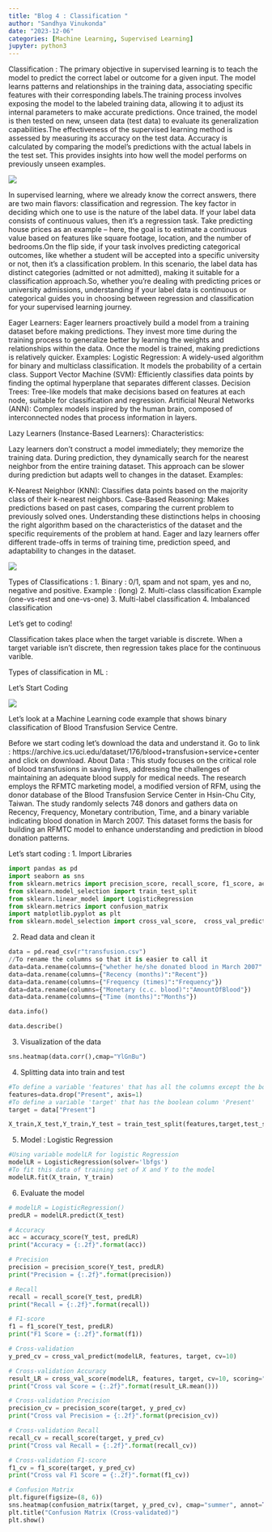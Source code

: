 ```yaml
---
title: "Blog 4 : Classification "
author: "Sandhya Vinukonda"
date: "2023-12-06"
categories: [Machine Learning, Supervised Learning]
jupyter: python3
---
```


Classification : The primary objective in supervised learning is to teach the model to predict the correct label or outcome for a given input. The model learns patterns and relationships in the training data, associating specific features with their corresponding labels.The training process involves exposing the model to the labeled training data, allowing it to adjust its internal parameters to make accurate predictions. Once trained, the model is then tested on new, unseen data (test data) to evaluate its generalization capabilities.The effectiveness of the supervised learning method is assessed by measuring its accuracy on the test data. Accuracy is calculated by comparing the model's predictions with the actual labels in the test set. This provides insights into how well the model performs on previously unseen examples.

![](Supervised_Learning.png)

In supervised learning, where we already know the correct answers, there are two main flavors: classification and regression. The key factor in deciding which one to use is the nature of the label data. If your label data consists of continuous values, then it's a regression task. Take predicting house prices as an example – here, the goal is to estimate a continuous value based on features like square footage, location, and the number of bedrooms.On the flip side, if your task involves predicting categorical outcomes, like whether a student will be accepted into a specific university or not, then it's a classification problem. In this scenario, the label data has distinct categories (admitted or not admitted), making it suitable for a classification approach.So, whether you're dealing with predicting prices or university admissions, understanding if your label data is continuous or categorical guides you in choosing between regression and classification for your supervised learning journey.


Eager Learners:
Eager learners proactively build a model from a training dataset before making predictions.
They invest more time during the training process to generalize better by learning the weights and relationships within the data.
Once the model is trained, making predictions is relatively quicker.
Examples:
Logistic Regression: A widely-used algorithm for binary and multiclass classification. It models the probability of a certain class.
Support Vector Machine (SVM): Efficiently classifies data points by finding the optimal hyperplane that separates different classes.
Decision Trees: Tree-like models that make decisions based on features at each node, suitable for classification and regression.
Artificial Neural Networks (ANN): Complex models inspired by the human brain, composed of interconnected nodes that process information in layers.


Lazy Learners (Instance-Based Learners):
Characteristics:

Lazy learners don't construct a model immediately; they memorize the training data.
During prediction, they dynamically search for the nearest neighbor from the entire training dataset.
This approach can be slower during prediction but adapts well to changes in the dataset.
Examples:

K-Nearest Neighbor (KNN): Classifies data points based on the majority class of their k-nearest neighbors.
Case-Based Reasoning: Makes predictions based on past cases, comparing the current problem to previously solved ones.
Understanding these distinctions helps in choosing the right algorithm based on the characteristics of the dataset and the specific requirements of the problem at hand. Eager and lazy learners offer different trade-offs in terms of training time, prediction speed, and adaptability to changes in the dataset.

![](Classifcation_Types.png)

Types of Classifications : 
1. Binary : 0/1, spam and not spam, yes and no, negative and positive.
Example : (long) 
2. Multi-class classification 
Example (one-vs-rest and one-vs-one)
3. Multi-label classification 
4. Imbalanced classification 

Let’s get to coding! 


Classification takes place when the target variable is discrete. 
When a target variable isn't discrete, then regression takes place for the continuous varible. 

Types of classification in ML : 

Let’s Start Coding 

![](LR_StepsOfCode.png)

Let's look at a Machine Learning code example that shows binary classification of Blood Transfusion Service Centre. 

Before we start coding let’s download the data and understand it. 
Go to link : https://archive.ics.uci.edu/dataset/176/blood+transfusion+service+center and click on download. 
About Data : This study focuses on the critical role of blood transfusions in saving lives, addressing the challenges of maintaining an adequate blood supply for medical needs. The research employs the RFMTC marketing model, a modified version of RFM, using the donor database of the Blood Transfusion Service Center in Hsin-Chu City, Taiwan. The study randomly selects 748 donors and gathers data on Recency, Frequency, Monetary contribution, Time, and a binary variable indicating blood donation in March 2007. This dataset forms the basis for 
building an RFMTC model to enhance understanding and prediction in blood donation patterns.

Let’s start coding : 
1. Import Libraries 

 ```python
 import pandas as pd
import seaborn as sns
from sklearn.metrics import precision_score, recall_score, f1_score, accuracy_score
from sklearn.model_selection import train_test_split
from sklearn.linear_model import LogisticRegression
from sklearn.metrics import confusion_matrix
import matplotlib.pyplot as plt
from sklearn.model_selection import cross_val_score,  cross_val_predict

 ```

2. Read data and clean it 

```python
data = pd.read_csv(r"transfusion.csv")
//To rename the columns so that it is easier to call it 
data=data.rename(columns={"whether he/she donated blood in March 2007":"Present"})
data=data.rename(columns={"Recency (months)":"Recent"})
data=data.rename(columns={"Frequency (times)":"Frequency"})
data=data.rename(columns={"Monetary (c.c. blood)":"AmountOfBlood"})
data=data.rename(columns={"Time (months)":"Months"})
```

```python

data.info()
```

```python

data.describe()

```

3. Visualization of the data 

```python
sns.heatmap(data.corr(),cmap="YlGnBu")
```

4. Splitting data into train and test

```python
#To define a variable 'features' that has all the columns except the boolean column 'Present'
features=data.drop("Present", axis=1)
#To define a variable 'target' that has the boolean column 'Present'
target = data["Present"]

X_train,X_test,Y_train,Y_test = train_test_split(features,target,test_size=0.3,random_state=101)
```

5. Model : Logistic Regression

```python
#Using variable modelLR for logistic Regression
modelLR = LogisticRegression(solver='lbfgs')
#To fit this data of training set of X and Y to the model
modelLR.fit(X_train, Y_train)
```

6. Evaluate the model 
```python
# modelLR = LogisticRegression()
predLR = modelLR.predict(X_test)

# Accuracy
acc = accuracy_score(Y_test, predLR)
print("Accuracy = {:.2f}".format(acc))

# Precision
precision = precision_score(Y_test, predLR)
print("Precision = {:.2f}".format(precision))

# Recall
recall = recall_score(Y_test, predLR)
print("Recall = {:.2f}".format(recall))

# F1-score
f1 = f1_score(Y_test, predLR)
print("F1 Score = {:.2f}".format(f1))

# Cross-validation
y_pred_cv = cross_val_predict(modelLR, features, target, cv=10)

# Cross-validation Accuracy
result_LR = cross_val_score(modelLR, features, target, cv=10, scoring="accuracy")
print("Cross val Score = {:.2f}".format(result_LR.mean()))

# Cross-validation Precision
precision_cv = precision_score(target, y_pred_cv)
print("Cross val Precision = {:.2f}".format(precision_cv))

# Cross-validation Recall
recall_cv = recall_score(target, y_pred_cv)
print("Cross val Recall = {:.2f}".format(recall_cv))

# Cross-validation F1-score
f1_cv = f1_score(target, y_pred_cv)
print("Cross val F1 Score = {:.2f}".format(f1_cv))

# Confusion Matrix
plt.figure(figsize=(8, 6))
sns.heatmap(confusion_matrix(target, y_pred_cv), cmap="summer", annot=True, fmt="3.0f")
plt.title("Confusion Matrix (Cross-validated)")
plt.show()
```

